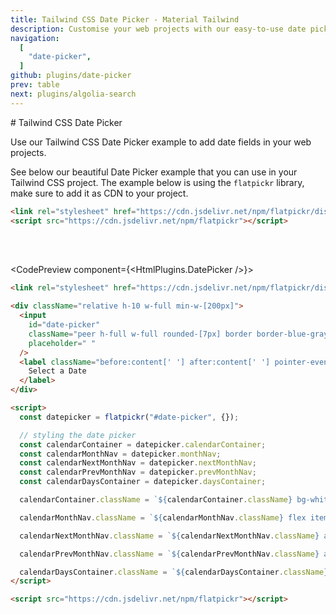 ```yaml
---
title: Tailwind CSS Date Picker - Material Tailwind
description: Customise your web projects with our easy-to-use date picker example for Tailwind CSS using Material Design guidelines.
navigation:
  [
    "date-picker",
  ]
github: plugins/date-picker
prev: table
next: plugins/algolia-search
---
```


<DocsTitle href="date-picker">
# Tailwind CSS Date Picker
</DocsTitle>

Use our Tailwind CSS Date Picker example to add date fields in your web projects.

See below our beautiful Date Picker example that you can use in your Tailwind CSS project. The example below is using the `flatpickr` library, make sure to add it as CDN to your project.

```html
<link rel="stylesheet" href="https://cdn.jsdelivr.net/npm/flatpickr/dist/flatpickr.min.css" />
<script src="https://cdn.jsdelivr.net/npm/flatpickr"></script>
```

<br />
<br />

<CodePreview component={<HtmlPlugins.DatePicker />}>
```html
<link rel="stylesheet" href="https://cdn.jsdelivr.net/npm/flatpickr/dist/flatpickr.min.css" />

<div className="relative h-10 w-full min-w-[200px]">
  <input
    id="date-picker"
    className="peer h-full w-full rounded-[7px] border border-blue-gray-200 border-t-transparent bg-transparent px-3 py-2.5 font-sans text-sm font-normal text-blue-gray-700 outline outline-0 transition-all placeholder-shown:border placeholder-shown:border-blue-gray-200 placeholder-shown:border-t-blue-gray-200 focus:border-2 focus:border-gray-900 focus:border-t-transparent focus:outline-0 disabled:border-0 disabled:bg-blue-gray-50"
    placeholder=" "
  />
  <label className="before:content[' '] after:content[' '] pointer-events-none absolute left-0 -top-1.5 flex h-full w-full select-none !overflow-visible truncate text-[11px] font-normal leading-tight text-gray-500 transition-all before:pointer-events-none before:mt-[6.5px] before:mr-1 before:box-border before:block before:h-1.5 before:w-2.5 before:rounded-tl-md before:border-t before:border-l before:border-blue-gray-200 before:transition-all after:pointer-events-none after:mt-[6.5px] after:ml-1 after:box-border after:block after:h-1.5 after:w-2.5 after:flex-grow after:rounded-tr-md after:border-t after:border-r after:border-blue-gray-200 after:transition-all peer-placeholder-shown:text-sm peer-placeholder-shown:leading-[3.75] peer-placeholder-shown:text-blue-gray-500 peer-placeholder-shown:before:border-transparent peer-placeholder-shown:after:border-transparent peer-focus:text-[11px] peer-focus:leading-tight peer-focus:text-gray-900 peer-focus:before:border-t-2 peer-focus:before:border-l-2 peer-focus:before:!border-gray-900 peer-focus:after:border-t-2 peer-focus:after:border-r-2 peer-focus:after:!border-gray-900 peer-disabled:text-transparent peer-disabled:before:border-transparent peer-disabled:after:border-transparent peer-disabled:peer-placeholder-shown:text-blue-gray-500">
    Select a Date
  </label>
</div>

<script>
  const datepicker = flatpickr("#date-picker", {});

  // styling the date picker
  const calendarContainer = datepicker.calendarContainer;
  const calendarMonthNav = datepicker.monthNav;
  const calendarNextMonthNav = datepicker.nextMonthNav;
  const calendarPrevMonthNav = datepicker.prevMonthNav;
  const calendarDaysContainer = datepicker.daysContainer;

  calendarContainer.className = `${calendarContainer.className} bg-white p-4 border border-blue-gray-50 rounded-lg shadow-lg shadow-blue-gray-500/10 font-sans text-sm font-normal text-blue-gray-500 focus:outline-none break-words whitespace-normal`;

  calendarMonthNav.className = `${calendarMonthNav.className} flex items-center justify-between mb-4 [&>div.flatpickr-month]:-translate-y-3`;

  calendarNextMonthNav.className = `${calendarNextMonthNav.className} absolute !top-2.5 !right-1.5 h-6 w-6 bg-transparent hover:bg-blue-gray-50 !p-1 rounded-md transition-colors duration-300`;

  calendarPrevMonthNav.className = `${calendarPrevMonthNav.className} absolute !top-2.5 !left-1.5 h-6 w-6 bg-transparent hover:bg-blue-gray-50 !p-1 rounded-md transition-colors duration-300`;

  calendarDaysContainer.className = `${calendarDaysContainer.className} [&_span.flatpickr-day]:!rounded-md [&_span.flatpickr-day.selected]:!bg-gray-900 [&_span.flatpickr-day.selected]:!border-gray-900`;
</script>

<script src="https://cdn.jsdelivr.net/npm/flatpickr"></script>
```
</CodePreview>